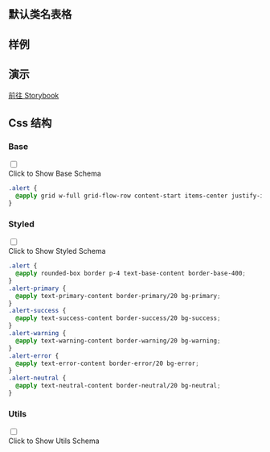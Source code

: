 

## 默认类名表格
  
<CssTable name="alert" />
  
## 样例
  
<Demo></Demo>

## 演示
  
[前往 Storybook](https://story.ui.icebreaker.top/?path=/docs/feedback-alert--docs)
  
## Css 结构


### Base

<div className="collapse">
<input type="checkbox" /> 
<div class="collapse-title px-0">
<span class="btn">Click to Show Base Schema</span>
</div>
<div class="collapse-content"> 

```css
.alert {
  @apply grid w-full grid-flow-row content-start items-center justify-items-center gap-4 text-center sm:grid-flow-col sm:grid-cols-[auto_minmax(auto,1fr)] sm:justify-items-start sm:text-left;
}

```

</div>
</div>



### Styled

<div className="collapse">
<input type="checkbox" /> 
<div class="collapse-title px-0">
<span class="btn">Click to Show Styled Schema</span>
</div>
<div class="collapse-content"> 

```css
.alert {
  @apply rounded-box border p-4 text-base-content border-base-400;
}
.alert-primary {
  @apply text-primary-content border-primary/20 bg-primary;
}
.alert-success {
  @apply text-success-content border-success/20 bg-success;
}
.alert-warning {
  @apply text-warning-content border-warning/20 bg-warning;
}
.alert-error {
  @apply text-error-content border-error/20 bg-error;
}
.alert-neutral {
  @apply text-neutral-content border-neutral/20 bg-neutral;
}

```

</div>
</div>



### Utils

<div className="collapse">
<input type="checkbox" /> 
<div class="collapse-title px-0">
<span class="btn">Click to Show Utils Schema</span>
</div>
<div class="collapse-content"> 

```css

```

</div>
</div>



